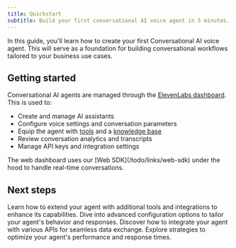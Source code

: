 ```yaml
---
title: Quickstart
subtitle: Build your first conversational AI voice agent in 5 minutes.
---
```


In this guide, you'll learn how to create your first Conversational AI voice agent. This will serve as a foundation for building conversational workflows tailored to your business use cases.

## Getting started

Conversational AI agents are managed through the [ElevenLabs dashboard](https://elevenlabs.io/app/conversational-ai). This is used to:

- Create and manage AI assistants
- Configure voice settings and conversation parameters
- Equip the agent with [tools](/todo/links/tools) and a [knowledge base](/todo/links/knowledge-base)
- Review conversation analytics and transcripts
- Manage API keys and integration settings

<Note>
  The web dashboard uses our [Web SDK](/todo/links/web-sdk) under the hood to handle real-time
  conversations.
</Note>

<Tabs>
  <Tab title="Build a support agent">
    <Markdown src="/snippets/conversational-ai-guide-support-agent.mdx" />
  </Tab>
  <Tab title="Build a restaurant ordering agent">
    <Markdown src="/snippets/conversational-ai-guide-restaurant-agent.mdx" />
  </Tab>
</Tabs>

## Next steps

<CardGroup cols={2}>

<Card title="Extend with Tools" icon="tools" href="/learn/docs/extend-with-tools">
  Learn how to extend your agent with additional tools and integrations to enhance its capabilities.
</Card>

<Card title="Advanced Configuration" icon="cogs" href="/learn/docs/advanced-configuration">
  Dive into advanced configuration options to tailor your agent's behavior and responses.
</Card>

<Card title="Integrate with APIs" icon="api" href="/learn/docs/integrate-with-apis">
  Discover how to integrate your agent with various APIs for seamless data exchange.
</Card>

<Card title="Performance Optimization" icon="chart-line" href="/learn/docs/performance-optimization">
  Explore strategies to optimize your agent's performance and response times.
</Card>
  
</CardGroup>
